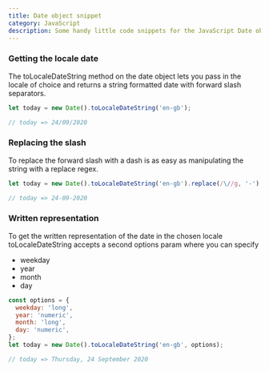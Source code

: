 ```yaml
---
title: Date object snippet
category: JavaScript
description: Some handy little code snippets for the JavaScript Date object
---
```


### Getting the locale date

The toLocaleDateString method on the date object lets you pass in the locale of choice and returns a string formatted date with forward slash separators.

```js
let today = new Date().toLocaleDateString('en-gb');

// today => 24/09/2020
```

### Replacing the slash

To replace the forward slash with a dash is as easy as manipulating the string with a replace regex.

```js
let today = new Date().toLocaleDateString('en-gb').replace(/\//g, '-');

// today => 24-09-2020
```

### Written representation

To get the written representation of the date in the chosen locale toLocaleDateString accepts a second options param where you can specify

- weekday
- year
- month
- day

```js
const options = {
  weekday: 'long',
  year: 'numeric',
  month: 'long',
  day: 'numeric',
};
let today = new Date().toLocaleDateString('en-gb', options);

// today => Thursday, 24 September 2020
```
